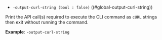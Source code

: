 - `-output-curl-string (bool : false)` ((#global-output-curl-string))

Print the API call(s) required to execute the CLI command  as `cURL` strings
then exit without running the command.

**Example**: `-output-curl-string`

